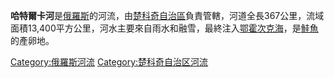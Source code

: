 {{Unreferenced|time=2017-07-10T18:54:13+00:00}}'''哈特爾卡河'''是[[俄羅斯|俄羅斯]]的河流，由[[楚科奇自治區|楚科奇自治區]]負責管轄，河道全長367公里，流域面積13,400平方公里，河水主要來自雨水和融雪，最終注入[[鄂霍次克海|鄂霍次克海]]，是[[鮭魚|鮭魚]]的產卵地。

{{楚科奇自治區河流及湖泊}}

[[Category:俄羅斯河流|Category:俄羅斯河流]]
[[Category:楚科奇自治区河流|Category:楚科奇自治区河流]]

{{Russia-geo-stub}}